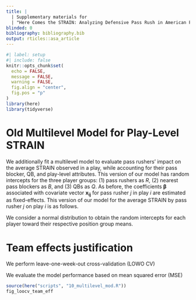 ```yaml
---
title: |
  | Supplementary materials for
  | "Here Comes the STRAIN: Analyzing Defensive Pass Rush in American Football with Player Tracking Data"
blinded: 0
bibliography: bibliography.bib
output: rticles::asa_article
---
```


```r
#| label: setup
#| include: false
knitr::opts_chunk$set(
  echo = FALSE,
  message = FALSE,
  warning = FALSE,
  fig.align = "center",
  fig.pos = "p"
)
library(here)
library(tidyverse)
```


# Old Multilevel Model for Play-Level STRAIN {#sec:multilevel}

We additionally fit a multilevel model to evaluate pass rushers' impact on the average STRAIN observed in a play, while accounting for their pass blocker, QB, and play-level attributes. This version of our model has random intercepts for the three player groups: (1) pass rushers as $R$, (2) nearest pass blockers as $B$, and (3) QBs as $Q$.
As before, the coefficients $\boldsymbol \beta$ associated with covariate vector $\mathbf{x_{ij}}$ for pass rusher $j$ in play $i$ are estimated as fixed-effects. 
This version of our model for the average STRAIN by pass rusher $j$ on play $i$ is as follows.
\begin{equation}
\begin{aligned}
\overline{\text{STRAIN}}_{ij} &\sim N(R_{j[i]} + B_{b[ij]} + Q_{q[i]} + \mathbf{x_{ij}} \boldsymbol{\beta}, \sigma^2), \text{ for } i = 1, \dots, n \text{ plays} \\
R_{j} &\sim N(\mu_R, \sigma^2_R), \text{ for } j = 1, \cdots, \text{ \# of pass rushers}, \\
B_{b} &\sim N(\mu_B, \sigma^2_B), \text{ for } b = 1, \cdots, \text{ \# of pass blockers}, \\
Q_{q} &\sim N(\mu_Q, \sigma^2_Q), \text{ for } q = 1, \cdots, \text{ \# of QBs}.
\end{aligned}
\end{equation}

We consider a normal distribution to obtain the random intercepts for each player toward their respective position group means.


# Team effects justification

We perform leave-one-week-out cross-validation (LOWO CV)

We evaluate the model performance based on mean squared error (MSE)

```r
source(here("scripts", "10_multilevel_mod.R"))
fig_loocv_team_eff
```


